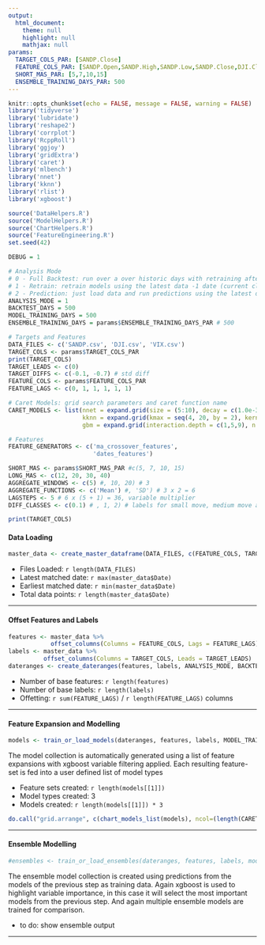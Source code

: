 ---
output: 
  html_document:
    theme: null
    highlight: null
    mathjax: null
params: 
  TARGET_COLS_PAR: [SANDP.Close]
  FEATURE_COLS_PAR: [SANDP.Open,SANDP.High,SANDP.Low,SANDP.Close,DJI.Close,VIX.Close]
  SHORT_MAS_PAR: [5,7,10,15]
  ENSEMBLE_TRAINING_DAYS_PAR: 500
---

```{r setup_analyisis, include=FALSE, results="hide"}
knitr::opts_chunk$set(echo = FALSE, message = FALSE, warning = FALSE)
library('tidyverse')
library('lubridate')
library('reshape2')
library('corrplot')
library('RcppRoll')
library('ggjoy')
library('gridExtra')
library('caret')
library('mlbench')
library('nnet')
library('kknn')
library('rlist')
library('xgboost')

source('DataHelpers.R')
source('ModelHelpers.R')
source('ChartHelpers.R')
source('FeatureEngineering.R')
set.seed(42)
```

```{r Global Variables, include=FALSE, results='hide'}
DEBUG = 1

# Analysis Mode
# 0 - Full Backtest: run over a over historic days with retraining after every day
# 1 - Retrain: retrain models using the latest data -1 date (current close, max and min will be incorrect)
# 2 - Prediction: just load data and run predictions using the latest data
ANALYSIS_MODE = 1
BACKTEST_DAYS = 500
MODEL_TRAINING_DAYS = 500
ENSEMBLE_TRAINING_DAYS = params$ENSEMBLE_TRAINING_DAYS_PAR # 500

# Targets and Features
DATA_FILES <- c('SANDP.csv', 'DJI.csv', 'VIX.csv')
TARGET_COLS <- params$TARGET_COLS_PAR 
print(TARGET_COLS)
TARGET_LEADS <- c(0) 
TARGET_DIFFS <- c(-0.1, -0.7) # std diff
FEATURE_COLS <- params$FEATURE_COLS_PAR
FEATURE_LAGS <- c(0, 1, 1, 1, 1, 1) 

# Caret Models: grid search parameters and caret function name
CARET_MODELS <- list(nnet = expand.grid(size = (5:10), decay = c(1.0e-3, 1.0e-2, 1.0e-1)),
                     kknn = expand.grid(kmax = seq(4, 20, by = 2), kernel = c('rectangular', 'gaussian', 'optimal'), distance = 2),
                     gbm = expand.grid(interaction.depth = c(1,5,9), n.trees = (1:30)*50, shrinkage = 0.1, n.minobsinnode=20))

# Features
FEATURE_GENERATORS <- c('ma_crossover_features', 
                        'dates_features')

SHORT_MAS <- params$SHORT_MAS_PAR #c(5, 7, 10, 15)
LONG_MAS <- c(12, 20, 30, 40)
AGGREGATE_WINDOWS <- c(5) #, 10, 20) # 3
AGGREGATE_FUNCTIONS <- c('Mean') #, 'SD') # 3 x 2 = 6
LAGSTEPS <- 5 # 6 x (5 + 1) = 36, variable multiplier
DIFF_CLASSES <- c(0.1) # , 1, 2) # labels for small move, medium move and large move

print(TARGET_COLS)
```

#### Data Loading
```{r Data Loading_analysis, results = "hide"}
master_data <- create_master_dataframe(DATA_FILES, c(FEATURE_COLS, TARGET_COLS))
```

* Files Loaded:  `r length(DATA_FILES)`
* Latest matched date: `r max(master_data$Date)`
* Earliest matched date: `r min(master_data$Date)`
* Total data points: `r length(master_data$Date)`

----

#### Offset Features and Labels
```{r Offsetting, results = 'hide'}
features <- master_data %>% 
            offset_columns(Columns = FEATURE_COLS, Lags = FEATURE_LAGS)
labels <- master_data %>% 
          offset_columns(Columns = TARGET_COLS, Leads = TARGET_LEADS)
dateranges <- create_dateranges(features, labels, ANALYSIS_MODE, BACKTEST_DAYS, MODEL_TRAINING_DAYS, ENSEMBLE_TRAINING_DAYS)
```

* Number of base features:  `r length(features)`
* Number of base labels:  `r length(labels)`
* Offetting:  `r sum(FEATURE_LAGS)` / `r length(FEATURE_LAGS)` columns

----

#### Feature Expansion and Modelling
```{r train or load models}
models <- train_or_load_models(dateranges, features, labels, MODEL_TRAINING_DAYS)
```

The model collection is automatically generated using a list of feature expansions with xgboost variable filtering applied. Each resulting feature-set is fed into a user defined list of model types

* Feature sets created:  `r length(models[[1]])`
* Model types created: 3
* Models created: `r length(models[[1]]) * 3`

``` {r Grid Search Cross Validataion Charts, fig.width = 20}
do.call("grid.arrange", c(chart_models_list(models), ncol=(length(CARET_MODELS)+1)))
``` 

----

#### Ensemble Modelling
```{r train or load ensembles, fig.width = 12, fig.height = 4}
#ensembles <- train_or_load_ensembles(dateranges, features, labels, models, ENSEMBLE_TRAINING_DAYS)
```

The ensemble model collection is created using predictions from the models of the previous step as training data. Again xgboost is used to highlight variable importance, in this case it will select the most important models from the previous step. And again multiple ensemble models are trained for comparison.

* to do: show ensemble output

----